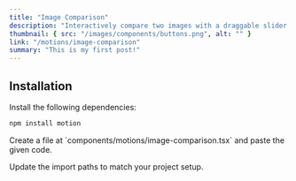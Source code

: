 ```yaml
---
title: "Image Comparison"
description: "Interactively compare two images with a draggable slider to reveal differences."
thumbnail: { src: "/images/components/buttons.png", alt: "" }
link: "/motions/image-comparison"
summary: "This is my first post!"
---
```


<AuthPreview name="image-comparison-demo" />

## Installation

<Steps>
<Step>
Install the following dependencies:
</Step>

```bash
npm install motion
```

<Step>
Create a file at `components/motions/image-comparison.tsx` and paste the given code.
</Step>

<CollapsibleSource name="image-comparison" />

<Step>Update the import paths to match your project setup.</Step>

</Steps>
